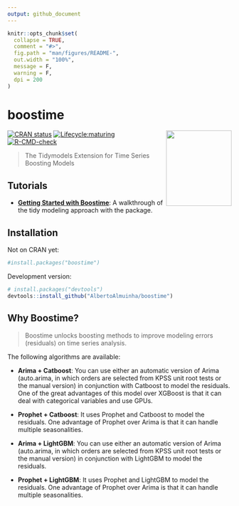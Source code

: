 ```yaml
---
output: github_document
---
```


<!-- README.md is generated from README.Rmd. Please edit that file -->

```r
knitr::opts_chunk$set(
  collapse = TRUE,
  comment = "#>",
  fig.path = "man/figures/README-",
  out.width = "100%",
  message = F,
  warning = F,
  dpi = 200
)
```

# boostime

<img src="vignettes/logo-boostime.png" width="147" height="170" align="right"/>

<!-- badges: start -->
[![CRAN status](https://www.r-pkg.org/badges/version/boostime)](https://CRAN.R-project.org/package=boostime)
[![Lifecycle:maturing](https://img.shields.io/badge/lifecycle-maturing-blue.svg)](https://lifecycle.r-lib.org/articles/stages.html#maturing)
[![R-CMD-check](https://github.com/AlbertoAlmuinha/boostime/workflows/R-CMD-check/badge.svg)](https://github.com/AlbertoAlmuinha/boostime/actions)
<!-- badges: end -->

> The Tidymodels Extension for Time Series Boosting Models 

## Tutorials

- [__Getting Started with Boostime__](https://albertoalmuinha.github.io/boostime/articles/getting-started.html): A walkthrough of the tidy modeling approach with the package.

## Installation

Not on CRAN yet:

``` r
#install.packages("boostime")
```

Development version:

``` r
# install.packages("devtools")
devtools::install_github("AlbertoAlmuinha/boostime")
```

## Why Boostime?

> Boostime unlocks boosting methods to improve modeling errors (residuals) on time series analysis.

The following algorithms are available:

- __Arima + Catboost__: You can use either an automatic version of Arima (auto.arima, in which orders are selected from KPSS unit root tests or the manual version) in conjunction with Catboost to model the residuals. One of the great advantages of this model over XGBoost is that it can deal with categorical variables and use GPUs.

- __Prophet + Catboost__: It uses Prophet and Catboost to model the residuals. One advantage of Prophet over Arima is that it can handle multiple seasonalities.

- __Arima + LightGBM__: You can use either an automatic version of Arima (auto.arima, in which orders are selected from KPSS unit root tests or the manual version) in conjunction with LightGBM to model the residuals.

- __Prophet + LightGBM__: It uses Prophet and LightGBM to model the residuals. One advantage of Prophet over Arima is that it can handle multiple seasonalities.
